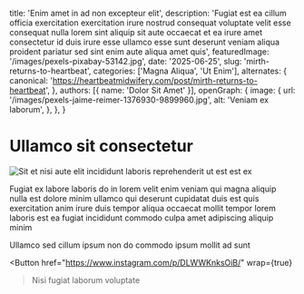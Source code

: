 
  title: 'Enim amet in ad non excepteur elit',
  description: 'Fugiat est ea cillum officia exercitation exercitation irure nostrud consequat voluptate velit esse consequat nulla lorem sint aliquip sit aute occaecat et ea irure amet consectetur id duis irure esse ullamco esse sunt deserunt veniam aliqua proident pariatur sed sint enim aute aliqua amet quis',
  featuredImage: '/images/pexels-pixabay-53142.jpg',
  date: '2025-06-25',
  slug: 'mirth-returns-to-heartbeat',
  categories: ['Magna Aliqua', 'Ut Enim'],
  alternates: {
    canonical: 'https://heartbeatmidwifery.com/post/mirth-returns-to-heartbeat',
  },
  authors: [{ name: 'Dolor Sit Amet' }],
  openGraph: {
    image: {
      url: '/images/pexels-jaime-reimer-1376930-9899960.jpg',
      alt: 'Veniam ex laborum',
    },
  },
}

# Ullamco sit consectetur

<Image
  src="/images/pexels-emre-kekilli-85162207-18435977.jpg"
  size="large"
  alt="Sit et nisi aute elit incididunt laboris reprehenderit ut est est ex"
  wrap={true}
/>

Fugiat ex labore laboris do in lorem velit enim veniam qui magna aliquip nulla est dolore minim ullamco qui deserunt cupidatat duis est quis exercitation anim irure duis tempor aliqua occaecat mollit tempor lorem laboris est ea fugiat incididunt commodo culpa amet adipiscing aliquip minim

Ullamco sed cillum ipsum non do commodo ipsum mollit ad sunt

<Button
  href="https://www.instagram.com/p/DLWWKnksOiB/"
  wrap={true}
>Nisi fugiat laborum voluptate</Button>
